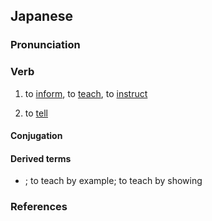 ==Japanese==
{{ja-kanjitab|おし|yomi=k|alt=訓える}}

===Pronunciation===
{{ja-pron|おしえる|acc=0|acc_ref=DJR}}

===Verb===
{{ja-verb|おしえる|type=2|tr=trans|hhira=をしへる}}
{{ja-vp|教える|教わる}}

# to [[inform]], to [[teach]], to [[instruct]]
#: {{ja-usex|そのゲームの仕%方を'''教えて'''ください。|^その ゲーム の し%かた を '''おしえて''' ください。|'''Teach''' me how to play this game.}}
#: {{ja-usex|英%語を'''教える'''。|^えい%ご を '''おしえる'''。|To '''teach''' English.}}
# to [[tell]]
#: {{ja-usex|私に君の名%前を'''教えて'''ください。|^わたし に きみ の な%まえ を '''おしえて''' ください。|Please '''tell''' me your name.}}
#: {{ja-usex|本%当のことを'''教えて'''。|^ほん%とう の こと を '''おしえて'''。|'''Tell''' me the truth.}}

====Conjugation====
{{ja-ichi|教え|おしえ|oshie}}

====Derived terms====
* {{ja-r|背%中で教える|せ%なか で おしえる}}; to teach by example; to teach by showing

===References===
<references/>
